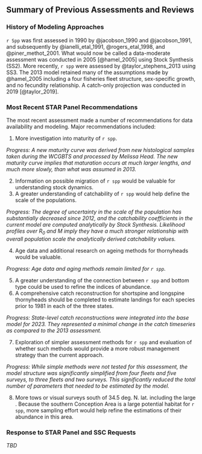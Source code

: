 ## Summary of Previous Assessments and Reviews


### History of Modeling Approaches
`r Spp` was first assessed in 1990 by @jacobson_1990 and @jacobson_1991, and subsequently by @ianelli_etal_1991, @rogers_etal_1998, and @piner_methot_2001. What would now be called a data-moderate assessment was conducted in 2005 [@hamel_2005] using Stock Synthesis (SS2). More recently, `r spp` were assessed by @taylor_stephens_2013 using SS3. The 2013 model retained many of the assumptions made by @hamel_2005 including a four fisheries fleet structure, sex-specific growth, and no fecundity relationship. A catch-only projection was conducted in 2019 [@taylor_2019].


### Most Recent STAR Panel Recommendations
The most recent assessment made a number of recommendations for data availability and modeling. Major recommendations included:

1. More investigation into maturity of `r spp`.

*Progress: A new maturity curve was derived from new histological samples taken during the WCGBTS and processed by Melissa Head. The new maturity curve implies that maturation occurs at much larger lengths, and much more slowly, than what was assumed in 2013.*

2. Information on possible migration of `r spp` would be valuable for understanding stock dynamics. 
3. A greater understanding of catchability of `r spp` would help define the scale of the populations.

*Progress: The degree of uncertainty in the scale of the population has substantially decreased since 2012, and the catchability coefficients in the current model are computed analytically by Stock Synthesis. Likelihood profiles over $R_0$ and $M$ imply they have a much stronger relationship with overall population scale the analytically derived catchability values.*

4. Age data and additional research on ageing methods for thornyheads would be valuable.

*Progress: Age data and aging methods remain limited for `r spp`.*

5. A greater understanding of the connection between `r spp` and bottom type could be used to refine the indices of abundance. 
6. A comprehensive catch reconstruction for shortspine and longspine thornyheads should be completed to estimate landings for each species prior to 1981 in each of the three states.

*Progress: State-level catch reconstructions were integrated into the base model for 2023. They represented a minimal change in the catch timeseries as compared to the 2013 assessment.*

7. Exploration of simpler assessment methods for `r spp` and evaluation of whether such methods would provide a more robust management strategy than the current approach. 

*Progress: While simple methods were not tested for this assessment, the model structure was significantly simplified from four fleets and five surveys, to three fleets and two surveys. This significantly reduced the total number of parameters that needed to be estimated by the model.*

8. More tows or visual surveys south of 34.5 deg. N. lat. including the large \gls{cca}. Because the southern Conception Area is a large potential habitat for `r spp`, more sampling effort would help refine the estimations of their abundance in this area.

### Response to STAR Panel and SSC Requests

*TBD*
